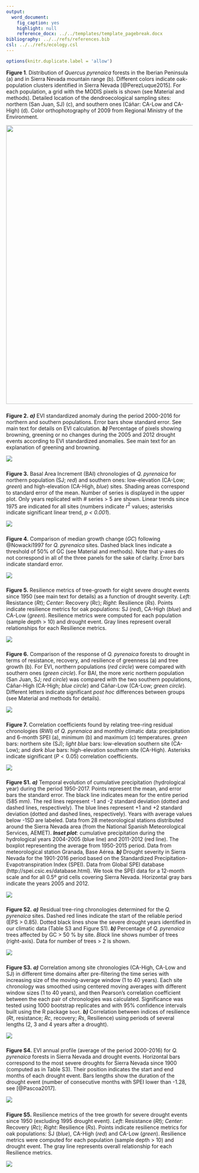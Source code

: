 ```yaml
---
output:
  word_document: 
    fig_caption: yes
    highlight: null
    reference_docx: ../../templates/template_pagebreak.docx
bibliography: ../../refs/references.bib
csl: ../../refs/ecology.csl
---
```



```r
options(knitr.duplicate.label = 'allow')
```

**Figure 1**. Distribution of *Quercus pyrenaica* forests in the Iberian Peninsula (a) and in Sierra Nevada mountain range (b). Different colors indicate oak-population clusters identified in Sierra Nevada [@PerezLuque2015]. For each population, a grid with the MODIS pixels is shown (see Material and methods). Detailed location of the dendroecological sampling sites: northern (San Juan, SJ) (c), and southern ones (Cáñar: CA-Low and CA-High) (d). Color orthophotography of 2009 from Regional Ministry of the Environment.

![](../../out/fig/geomap/mapa_situacion_v2.jpg){height=750px}

##### 

**Figure 2.** ***a)*** EVI standardized anomaly during the period 2000-2016 for northern and southern populations. Error bars show standard error. See main text for details on EVI calculation. ***b)*** Percentage of pixels showing browning, greening or no changes during the 2005 and 2012 drought events according to EVI standardized anomalies. See main text for an explanation of greening and browning. 

![](../../man/figures/svg/fig_2ab.jpg)


##### 

**Figure 3.** Basal Area Increment (BAI) chronologies of *Q. pyrenaica* for northern population (SJ; *red*) and southern ones: low-elevation (CA-Low; *green*) and high-elevation (CA-High, *blue*) sites. Shading areas correspond to standard error of the mean. Number of series is displayed in the upper plot. Only years replicated with # series > 5 are shown. Linear trends since 1975 are indicated for all sites (numbers indicate $r^2$ values; asterisks indicate significant linear trend, *p < 0.001*).


![](../../man/figures/svg/fig_4.jpg)

##### 

**Figure 4.** Comparison of median growth change ($GC$) following @Nowacki1997 for *Q. pyrenaica* sites. Dashed black lines indicate a threshold of 50% of GC (see Material and methods). Note that y-axes do not correspond in all of the three panels for the sake of clarity. Error bars indicate standard error. 

![](../../man/figures/svg/fig_5.jpg)

#####

**Figure 5.** Resilience metrics of tree-growth for eight severe drought events since 1950 (see main text for details) as a function of drought severity. *Left*: Resistance (*Rt*); *Center*: Recovery (*Rc*); *Right*: Resilience (*Rs*). Points indicate resilience metrics for oak populations: SJ (*red*), CA-High (*blue*) and CA-Low (*green*). Resilience metrics were computed for each population (sample depth > 10) and drought event. Gray lines represent overall relationships for each Resilience metrics.

![](../../man/figures/svg/fig_6.jpg)

#####

**Figure 6.** Comparison of the response of  *Q. pyrenaica* forests to drought in terms of resistance, recovery, and resilience of greenness (a) and tree growth (b). For EVI, northern populations (*red circle*) were compared with southern ones (*green circle*). For BAI, the more xeric northern population (San Juan, SJ; *red circle*) was compared with the two southern populations, Cáñar-High (CA-High; *blue circle*) and Cáñar-Low (CA-Low; *green circle*). Different letters indicate significant *post hoc* differences between groups (see Material and methods for details). 

![](../../man/figures/svg/fig_7.jpg)

#####

**Figure 7.** Correlation coefficients found by relating tree-ring residual chronologies (RWI) of *Q. pyrenaica* and monthly climatic data: precipitation and 6-month SPEI (a), minimum (b) and maximum (c) temperatures. *green* bars: northern site (SJ); *light blue* bars: low-elevation southern site (CA-Low); and *dark blue* bars: high-elevation southern site (CA-High). Asterisks indicate significant ($P < 0.05$) correlation coefficients. 

![](../../man/figures/svg/fig_8.jpg)

##### 

**Figure S1.** ***a)*** Temporal evolution of cumulative precipitation (hydrological year) during the period 1950-2017. Points represent the mean, and error bars the standard error. The black line indicates mean for the entire period (585 mm). The red lines represent -1 and -2 standard deviation (dotted and dashed lines, respectively). The blue lines represent +1 and +2 standard deviation (dotted and dashed lines, respectively). Years with average values below -1SD are labeled. Data from 28 meteorological stations distributed around the Sierra Nevada area (from the National Spanish Meteorological Services, AEMET). ***Inset plot***: cumulative precipitation during the hydrological years 2004-2005 (blue line) and 2011-2012 (red line). The boxplot representing the average from 1950-2015 period. Data from meteorological station Granada, Base Aérea. ***b)*** Drought severity in Sierra Nevada for the 1901-2016 period based on the Standardized Precipitation-Evapotranspiration Index (SPEI). Data from Global SPEI database (http://spei.csic.es/database.html). We took the SPEI data for a 12-month scale and for all 0.5º grid cells covering Sierra Nevada. Horizontal gray bars indicate the years 2005 and 2012. 


![](../../man/figures/svg/fig_s1ab.jpg)

##### 

**Figure S2.** ***a)*** Residual tree-ring chronologies determined for the *Q. pyrenaica* sites. Dashed red lines indicate the start of the reliable period (EPS > 0.85). Dotted black lines show the severe drought years identified in our climatic data (Table S3 and Figure S1). ***b)*** Percentage of *Q. pyrenaica* trees affected by GC > 50 % by site. *Black* line shows number of trees (right-axis). Data for number of trees > 2 is shown. 


![](../../man/figures/svg/fig_s2ab.jpg)



##### 

**Figure S3.** ***a)*** Correlation among site chronologies (CA-High, CA-Low and SJ) in different time domains after pre-filtering the time series with increasing size of the moving-average window (1 to 40 years). Each site chronology was smoothed using centered moving averages with different window sizes (1 to 40 years), and then Pearson's correlation coefficient between the each pair of chronologies was calculated. Significance was tested using 1000 bootstrap replicates and with 95% confidence intervals built using the R package `boot`. ***b)*** Correlation between indices of resilience (*Rt*, resistance; *Rc*, recovery; *Rs*, Resilience) using periods of several lengths (2, 3 and 4 years after a drought).

![](../../man/figures/svg/fig_s4ab.jpg)

##### 
**Figure S4.** EVI annual profile (average of the period 2000-2016) for *Q. pyrenaica* forests in Sierra Nevada and drought events. Horizontal bars correspond to the most severe droughts for Sierra Nevada since 1900 (computed as in Table S3). Their position indicates the start and end months of each drought event. Bars lengths show the duration of the drought event (number of consecutive months with SPEI lower than -1.28, see [@Pascoa2017]. 

![](../../man/figures/svg/fig_s7.jpg)

##### 

**Figure S5.** Resilience metrics of the tree growth for severe drought events since 1950 (excluding 1995 drought event). *Left*: Resistance (*Rt*); *Center*: Recovery (*Rc*); *Right*: Resilience (*Rs*). Points indicate resilience metrics for oak populations: SJ (*blue*), CA-High (*red*) and CA-Low (*green*). Resilience metrics were computed for each population (sample depth > 10) and drought event. The gray line represents overall relationship for each Resilience metrics.

![](../../man/figures/svg/fig_s8.jpg)